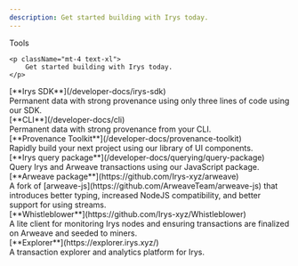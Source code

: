 ```yaml
---
description: Get started building with Irys today.
---
```



<div className="flex flex-col mt-5">
	<div className="flex items-end">
    	<div className=""><Heading level={1}>Tools</Heading></div>
    </div>

    <p className="mt-4 text-xl">
    	Get started building with Irys today.
    </p>

</div>

<div className="flex flex-col mt-10">

<div className="text-xl">[**Irys SDK**](/developer-docs/irys-sdk)</div>
<div>Permanent data with strong provenance using only three lines of code using our SDK.</div>

<div className="text-xl mt-5">[**CLI**](/developer-docs/cli)</div>

<div>Permanent data with strong provenance from your CLI.</div>

<div className="text-xl mt-5">[**Provenance Toolkit**](/developer-docs/provenance-toolkit)</div>

<div>Rapidly build your next project using our library of UI components.</div>

<div className="text-xl mt-5">[**Irys query package**](/developer-docs/querying/query-package)</div>

<div>Query Irys and Arweave transactions using our JavaScript package.</div>

<div className="text-xl mt-5">[**Arweave package**](https://github.com/Irys-xyz/arweave)</div>

<div>
	A fork of [arweave-js](https://github.com/ArweaveTeam/arweave-js) that introduces better typing, increased NodeJS
	compatibility, and better support for using streams.
</div>

<div className="text-xl mt-5">[**Whistleblower**](https://github.com/Irys-xyz/Whistleblower)</div>

<div>A lite client for monitoring Irys nodes and ensuring transactions are finalized on Arweave and seeded to miners.</div>

<div className="text-xl mt-5">[**Explorer**](https://explorer.irys.xyz/)</div>

<div className="">A transaction explorer and analytics platform for Irys.</div>

</div>
